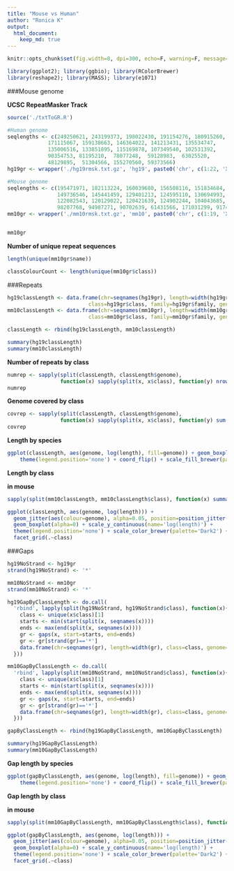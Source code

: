 ```yaml
---
title: "Mouse vs Human"
author: "Ronica K"
output: 
  html_document:
    keep_md: true
---
```

```r
knitr::opts_chunk$set(fig.width=8, dpi=300, echo=F, warning=F, message=F, cache=T)
```


```r
library(ggplot2); library(ggbio); library(RColorBrewer) 
library(reshape2); library(MASS); library(e1071)
```

###Mouse genome

__UCSC RepeatMasker Track__

```r
source('./txtToGR.R')

#Human genome
seqlengths <- c(249250621, 243199373, 198022430, 191154276, 180915260,
             171115067, 159138663, 146364022, 141213431, 135534747,
             135006516, 133851895, 115169878, 107349540, 102531392,
             90354753, 81195210,  78077248,  59128983,  63025520,
             48129895,  51304566, 155270560, 59373566)
hg19gr <- wrapper('./hg19rmsk.txt.gz', 'hg19', paste0('chr', c(1:22, 'X', 'Y')), seqlengths)

#Mouse genome
seqlengths <- c(195471971, 182113224, 160039680, 156508116, 151834684, 
                149736546, 145441459, 129401213, 124595110, 130694993, 
                122082543, 120129022, 120421639, 124902244, 104043685, 
                98207768, 94987271, 90702639, 61431566, 171031299, 91744698)
mm10gr <- wrapper('./mm10rmsk.txt.gz', 'mm10', paste0('chr', c(1:19, 'X', 'Y')), seqlengths)


mm10gr
```

__Number of unique repeat sequences__

```r
length(unique(mm10gr$name))
```

```r
classColourCount <- length(unique(mm10gr$class))
```

###Repeats

```r
hg19classLength <- data.frame(chr=seqnames(hg19gr), length=width(hg19gr), 
                          class=hg19gr$class, family=hg19gr$family, genome='hg19')
mm10classLength <- data.frame(chr=seqnames(mm10gr), length=width(mm10gr), 
                          class=mm10gr$class, family=mm10gr$family, genome='mm10')

classLength <- rbind(hg19classLength, mm10classLength)

summary(hg19classLength)
summary(mm10classLength)
```

__Number of repeats by class__

```r
numrep <- sapply(split(classLength, classLength$genome), 
                 function(x) sapply(split(x, x$class), function(y) nrow(y)))
numrep
```

__Genome covered by class__

```r
covrep <- sapply(split(classLength, classLength$genome), 
                 function(x) sapply(split(x, x$class), function(y) sum(y$length)))
covrep
```

__Length by species__

```r
ggplot(classLength, aes(genome, log(length), fill=genome)) + geom_boxplot() +
    theme(legend.position='none') + coord_flip() + scale_fill_brewer(palette='Dark2')
```


__Length by class__

__in mouse__

```r
sapply(split(mm10classLength, mm10classLength$class), function(x) summary(x$length))
```


```r
ggplot(classLength, aes(genome, log(length))) + 
  geom_jitter(aes(colour=genome), alpha=0.05, position=position_jitter(width = .35)) + 
  geom_boxplot(alpha=0) + scale_y_continuous(name='log(length)') + 
  theme(legend.position='none') + scale_color_brewer(palette='Dark2') +
  facet_grid(.~class)
```

###Gaps

```r
hg19NoStrand <- hg19gr
strand(hg19NoStrand) <- '*'

mm10NoStrand <- mm10gr
strand(mm10NoStrand) <- '*'

hg19GapByClassLength <- do.call(
  'rbind', lapply(split(hg19NoStrand, hg19NoStrand$class), function(x){
    class <- unique(x$class)[1]
    starts <- min(start(split(x, seqnames(x))))
    ends <- max(end(split(x, seqnames(x))))
    gr <- gaps(x, start=starts, end=ends)
    gr <- gr[strand(gr)=='*']
    data.frame(chr=seqnames(gr), length=width(gr), class=class, genome='hg19')
  }))

mm10GapByClassLength <- do.call(
  'rbind', lapply(split(mm10NoStrand, mm10NoStrand$class), function(x){
    class <- unique(x$class)[1]
    starts <- min(start(split(x, seqnames(x))))
    ends <- max(end(split(x, seqnames(x))))
    gr <- gaps(x, start=starts, end=ends)
    gr <- gr[strand(gr)=='*']
    data.frame(chr=seqnames(gr), length=width(gr), class=class, genome='mm10')
  }))

gapByClassLength <- rbind(hg19GapByClassLength, mm10GapByClassLength)

summary(hg19GapByClassLength)
summary(mm10GapByClassLength)
```

__Gap length by species__

```r
ggplot(gapByClassLength, aes(genome, log(length), fill=genome)) + geom_boxplot() +
    theme(legend.position='none') + coord_flip() + scale_fill_brewer(palette='Dark2')
```

__Gap length by class__

__in mouse__

```r
sapply(split(mm10GapByClassLength, mm10GapByClassLength$class), function(x) summary(x$length))
```

```r
ggplot(gapByClassLength, aes(genome, log(length))) + 
  geom_jitter(aes(colour=genome), alpha=0.05, position=position_jitter(width = .35)) + 
  geom_boxplot(alpha=0) + scale_y_continuous(name='log(length)') + 
  theme(legend.position='none') + scale_color_brewer(palette='Dark2') +
  facet_grid(.~class)
```

